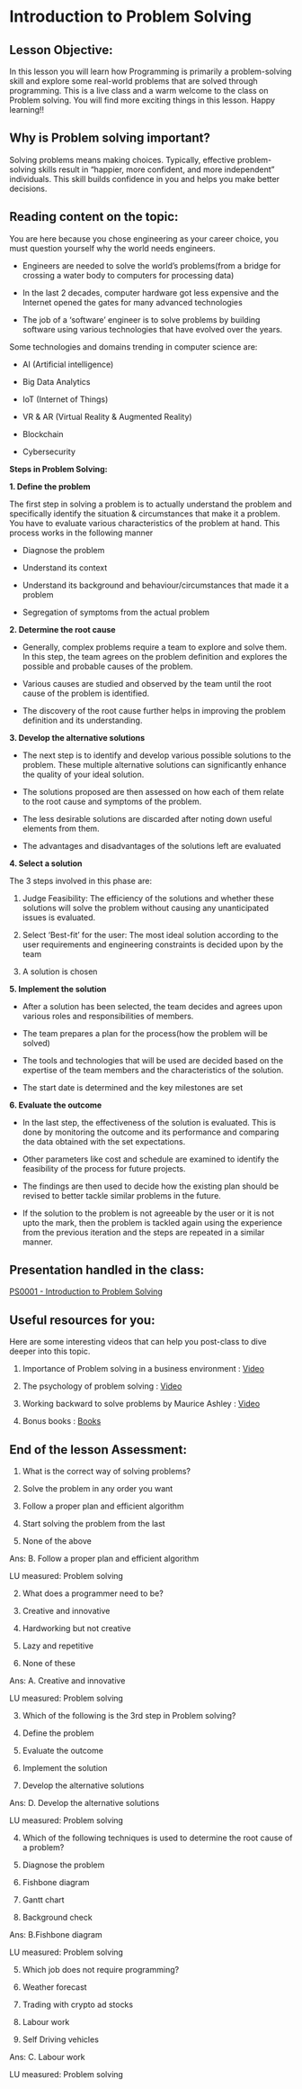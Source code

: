 
# Introduction to Problem Solving

## Lesson Objective:

In this lesson you will learn how Programming is primarily a problem-solving skill and explore some real-world problems that are solved through programming. This is a live class and a warm welcome to the class on Problem solving. You will find more exciting things in this lesson. Happy learning!!

  

## Why is Problem solving important?

Solving problems means making choices. Typically, effective problem-solving skills result in “happier, more confident, and more independent” individuals. This skill builds confidence in you and helps you make better decisions.

## Reading content on the topic:

You are here because you chose engineering as your career choice, you must question yourself why the world needs engineers.

-   Engineers are needed to solve the world’s problems(from a bridge for crossing a water body to computers for processing data)
    
-   In the last 2 decades, computer hardware got less expensive and the Internet opened the gates for many advanced technologies
    
-   The job of a ‘software’ engineer is to solve problems by building software using various technologies that have evolved over the years.
    

  

Some technologies and domains trending in computer science are:

-   AI (Artificial intelligence)
    
-   Big Data Analytics
    
-   IoT (Internet of Things)
    
-   VR & AR (Virtual Reality & Augmented Reality)
    
-   Blockchain
    
-   Cybersecurity
    

  
  

**Steps in Problem Solving:**

**1.  Define the problem**
    

The first step in solving a problem is to actually understand the problem and specifically identify the situation & circumstances that make it a problem. You have to evaluate various characteristics of the problem at hand. This process works in the following manner

-   Diagnose the problem
    
-   Understand its context
    
-   Understand its background and behaviour/circumstances that made it a problem
    
-   Segregation of symptoms from the actual problem
    

  

**2.  Determine the root cause**
    

-   Generally, complex problems require a team to explore and solve them. In this step, the team agrees on the problem definition and explores the possible and probable causes of the problem.
    
-   Various causes are studied and observed by the team until the root cause of the problem is identified.
    
-   The discovery of the root cause further helps in improving the problem definition and its understanding.
    

  

**3.  Develop the alternative solutions**
    

-   The next step is to identify and develop various possible solutions to the problem. These multiple alternative solutions can significantly enhance the quality of your ideal solution.
    
-   The solutions proposed are then assessed on how each of them relate to the root cause and symptoms of the problem.
    
-   The less desirable solutions are discarded after noting down useful elements from them.
    
-   The advantages and disadvantages of the solutions left are evaluated
    

  

**4.  Select a solution**
    

The 3 steps involved in this phase are:

1.  Judge Feasibility: The efficiency of the solutions and whether these solutions will solve the problem without causing any unanticipated issues is evaluated.
    
2.  Select ‘Best-fit’ for the user: The most ideal solution according to the user requirements and engineering constraints is decided upon by the team
    
3.  A solution is chosen
    

  

**5.  Implement the solution**
    

-   After a solution has been selected, the team decides and agrees upon various roles and responsibilities of members.
    
-   The team prepares a plan for the process(how the problem will be solved)
    
-   The tools and technologies that will be used are decided based on the expertise of the team members and the characteristics of the solution.
    
-   The start date is determined and the key milestones are set
    

  

**6.  Evaluate the outcome**
    

-   In the last step, the effectiveness of the solution is evaluated. This is done by monitoring the outcome and its performance and comparing the data obtained with the set expectations.
    
-   Other parameters like cost and schedule are examined to identify the feasibility of the process for future projects.
    
-   The findings are then used to decide how the existing plan should be revised to better tackle similar problems in the future.
    
-   If the solution to the problem is not agreeable by the user or it is not upto the mark, then the problem is tackled again using the experience from the previous iteration and the steps are repeated in a similar manner.
    

  
  

## Presentation handled in the class:

[PS0001 - Introduction to Problem Solving](https://docs.google.com/presentation/d/1VGQBWDHLU-RSfdbI9eOiOlFpZXFhLBNdzUlGpuITEPk/edit#slide=id.g1361768020b_0_70)

  

## Useful resources for you:

Here are some interesting videos that can help you post-class to dive deeper into this topic.

1.  Importance of Problem solving in a business environment : [Video](https://www.youtube.com/watch?v=-6IMRBDvOwo)
    
2.  The psychology of problem solving : [Video](https://www.youtube.com/watch?v=vg936IW9i7Q)
    
3.  Working backward to solve problems by Maurice Ashley : [Video](https://www.youtube.com/watch?v=v34NqCbAA1c)
    
4.  Bonus books : [Books](https://www.theexceptionalskills.com/problem-solving-books/)
    

## End of the lesson Assessment:

1.  What is the correct way of solving problems?
    

1.  Solve the problem in any order you want
    
2.  Follow a proper plan and efficient algorithm
    
3.  Start solving the problem from the last
    
4.  None of the above
    

Ans: B. Follow a proper plan and efficient algorithm

LU measured: Problem solving

  

2. What does a programmer need to be?

  

1.  Creative and innovative
    
2.  Hardworking but not creative
    
3.  Lazy and repetitive
    
4.  None of these
    

Ans: A. Creative and innovative

LU measured: Problem solving

  

3. Which of the following is the 3rd step in Problem solving?

1.  Define the problem
    
2.  Evaluate the outcome
    
3.  Implement the solution
    
4.  Develop the alternative solutions
    

Ans: D. Develop the alternative solutions

LU measured: Problem solving

  

4. Which of the following techniques is used to determine the root cause of a problem?

1.  Diagnose the problem
    
2.  Fishbone diagram
    
3.  Gantt chart
    
4.  Background check
    

Ans: B.Fishbone diagram

LU measured: Problem solving

  

5. Which job does not require programming?

  

1.  Weather forecast
    
2.  Trading with crypto ad stocks
    
3.  Labour work
    
4.  Self Driving vehicles
    

  

Ans: C. Labour work

LU measured: Problem solving